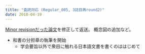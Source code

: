 ```yaml
---
title: "査読対応 (Regular_005, 3誌目再round2)"
date: 2018-04-19
---
```


[Minor revisionだった論文](https://keachmurakami.github.io/2018/04/14/pub_etr_model.html)を修正して返送。
概念図の追加など。

- 和書の分担章の執筆を開始
  - 学会要旨以外で衆目に触れる日本語文書を書くのははじめて